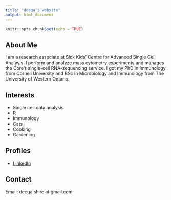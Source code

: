 ```yaml
---
title: "deeqa's website"
output: html_document
---
```


```r
knitr::opts_chunk$set(echo = TRUE)
```



## About Me

I am a research associate at Sick Kids’ Centre for Advanced Single Cell Analysis. I perform and analyze mass cytometry experiments and manages the Core’s single-cell RNA-sequencing service. I got my PhD in Immunology from Cornell University and BSc in Microbiology and Immunology from The University of Western Ontario.


## Interests
* Single cell data analysis
* R
* Immunology
* Cats
* Cooking
* Gardening

## Profiles

* [LinkedIn](https://www.linkedin.com/in/deeqa-mahamed/)


## Contact

Email: deeqa.shire at gmail.com
